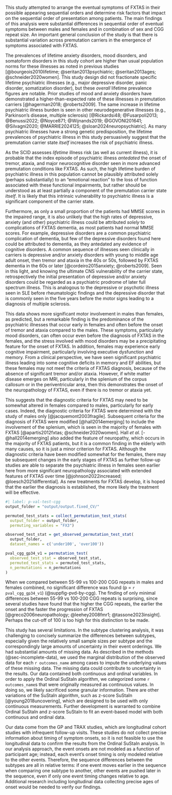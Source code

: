 
This study attempted to arrange the eventual symptoms of FXTAS
in their possible appearing sequential orders
and determine risk factors that impact on the
sequential order of presentation among patients.
The main findings of this analysis were
substantial differences in sequential order of eventual symptoms
between males and females
and in combination of sex and CGG repeat size.
An important general conclusion of the study is that 
there is substantial variation across premutation carriers 
in the emergence of symptoms associated with FXTAS.
 
The prevalences of
lifetime anxiety disorders,
mood disorders,
and somatoform disorders in this study cohort
are higher than
usual population norms for these illnesses
as noted in previous studies
[@bourgeois2010lifetime; @seritan2013psychiatric; @seritan2013ages; @schneider2020women].
This study design did not fractionate specific lifetime psychiatric illnesses
(e.g., 
major depressive disorder, 
panic disorder, 
somatization disorder),
but these *overall* lifetime prevalence figures are notable.
Prior studies of mood and anxiety disorders
have demonstrated a higher-than-expected rate of these illnesses
in premutation carriers [@hagerman2018; @roberts2009].
The same increase in lifetime psychiatric illness burden
is seen in other neurodegenerative illnesses
(e.g., Parkinson’s disease, multiple sclerosis) 
[@Rickardsi48; @Fusarpoli2013; @Benussi2022; @Noyce871; @Wijnands2019; 
@GOVONI201641; @Silvagni2020; @MARRIE2024125; @sloan2024neuropsychiatric].
As many psychiatric illnesses have a strong genetic predisposition,
the lifetime prevalences of psychiatric illness in this study 
persuasively suggest that
the premutation carrier state *itself* increases 
the risk of psychiatric illness.

As the SCID assesses *lifetime* illness risk 
(as well as current illness),
it is probable that the index episode of psychiatric illness
*antedated* the onset of
tremor,
ataxia, and
major neurocognitive disorder
seen in more advanced premutation conditions like FXTAS.
As such, the high lifetime burden of psychiatric illness in this population
cannot be plausibly attributed solely (perhaps substantially) to
an “emotional reaction”
to the loss of function associated with these functional impairments,
but rather should be understood as 
at least partially 
a component of the premutation carrier state *itself*.
It is likely that this intrinsic vulnerability to psychiatric illness
is a significant component of the carrier state.

Furthermore, as only a small proportion of the patients
had MMSE scores in the impaired range,
it is also unlikely that the high rates of
depressive, anxiety (and other) psychiatric illness
could be attributed *solely* to complications of FXTAS dementia,
as most patients had normal MMSE scores.
For example, depressive disorders
are a common psychiatric complication of dementia,
but few of the depressive disorders found here could be attributed to dementia,
as they antedated any evidence of cognitive disorders.
A common sequence of illnesses seen clinically in carriers is
depressive and/or anxiety disorders 
with young to middle age adult onset,
then tremor and ataxia in the 40s or 50s,
followed by FXTAS dementia in the 60s or later
[@cordeiro2015anxiety; @roberts2009].
Seen in this light, 
and knowing the ultimate CNS vulnerability of the carrier state,
retrospectively the initial presentation of depressive and/or anxiety disorders
could be regarded as a psychiatric prodrome of later full spectrum illness.
This is analogous to the depressive or psychotic illness 
seen in SLE before rheumatologic findings
and the depressive disorder that is commonly seen
in the five years before the motor signs 
leading to a diagnosis of multiple sclerosis.

This data shows more significant motor involvement 
in males than females, as predicted,
but a remarkable finding is the predominance of the psychiatric illnesses
that occur early in females
and often before the onset of tremor and ataxia compared to the males.
These symptoms, particularly mood disorders,
can often occur even before the diagnosis of FXTAS in the females,
and the stress involved with mood disorders may be a precipitating feature
for the onset of FXTAS.
In addition, females may experience early cognitive impairment,
particularly involving executive dysfunction and memory.
From a clinical perspective,
we have seen significant psychiatric illness
leading into some cognitive deficits in memory and EF abilities,
but these females may not meet the criteria of FXTAS diagnosis,
because of the absence of significant tremor and/or ataxia.
However, if white matter disease emerges on MRI,
particularly in the splenium of the corpus callosum
or in the periventricular area,
then this demonstrates the onset of the neuropathology of FXTAS,
even if there is no tremor or ataxia yet.

This suggests that the diagnostic criteria for FXTAS
may need to be somewhat altered in females compared to males,
particularly for early cases.
Indeed, the diagnostic criteria for FXTAS 
were determined with the study of males only
[@jacquemont2003fragile].
Subsequent criteria for the diagnosis of FXTAS 
were modified [@hall2014emerging]
to include the involvement of the splenium,
which is seen in the majority of females with FXTAS
[@apartis2012fxtas; @schneider2020women].
Hall *et al.* [-@hall2014emerging] also added
the feature of neuropathy,
which occurs in the majority of FXTAS patients,
but it is a common finding in the elderly with many causes,
so it is just a minor criterion for FXTAS.
Although the diagnostic criteria have been modified somewhat for the females,
there may be subsequent changes in the early stages of FXTAS
as further follow-up studies are able to separate
the psychiatric illness in females seen earlier here
from more significant neuropathology associated with
extended features of FXTAS over time
[@johnson2022increased; @loesch2021differential].
As new treatments for FXTAS develop,
it is hoped that the earlier the diagnosis is established,
the more likely the treatment will be effective.

```r
#| label: p-val-test-cgg
output_folder = "output/output.fixed_CV/"

permuted_test_stats = collect_permutation_test_stats(
  output_folder = output_folder,
  permuting_variables = "FX3")

observed_test_stat = get_observed_permutation_test_stat(
  output_folder,
  dataset_names = c('under100', 'over100'))

pval_cgg_gp34_v1 = permutation_test(
  observed_test_stat = observed_test_stat,
  permuted_test_stats = permuted_test_stats,
  n_permutations = n_permutations
)

```

When we compared
between 55-99 vs 100-200 CGG repeats in males and females combined,
no significant difference was found
(p = `r pval_cgg_gp34_v1`)
(@suppfig-pvd-by-cgg).
The finding of only minimal differences
between 55-99 vs 100-200 CGG repeats is surprising,
since several studies have found that the higher the CGG repeats,
the earlier the onset and the faster the progression of FXTAS
[@greco2006neuropathology; @leehey2008fmr1; @tassone2023insight].
Perhaps the cut-off of 100 is too high for this distinction to be made.

This study has several limitations.
In the subtype clustering analysis,
it was challenging to concisely summarize
the differences between subtypes,
especially given the relatively small sample sizes per subtype
and the correspondingly large amounts of uncertainty
in their event orderings.
We had substantial amounts of missing data.
As described in the methods (@sec-incomplete-data),
we used the marginal distribution of
the observed data for each `r outcomes_name` among cases
to impute the underlying values of these missing data.
The missing data could contribute to uncertainty in the results.
Our data contained both continuous and ordinal variables.
In order to apply the Ordinal SuStaIn algorithm,
we categorized some `r outcomes_name`s
that were originally measured as continuous values.
In doing so, we likely sacrificed some granular information.
There are other variations of the SuStaIn algorithm,
such as z-score SuStaIn [@young2018uncovering],
which are designed to be used with only continuous measurements.
Further development is warranted to combine Ordinal SuStaIn and z-score SuStaIn
to fit an event-based model with both continuous and ordinal data.

Our data come from the GP and TRAX studies,
which are longitudinal cohort studies
with infrequent follow-up visits.
These studies do not collect precise information
about timing of symptom onsets,
so it is not feasible to use the longitudinal data
to confirm the results from the Ordinal SuStaIn analysis.
In our analysis approach,
the event onsets are not modeled as a function of participant age;
instead, each event's onset timing is only modeled relative to the other events.
Therefore, the sequence differences between the subtypes
are all in relative terms:
if one event moves earlier in the sequence
when comparing one subtype to another,
other events are pushed later in the sequence,
even if only one event timing
changes relative to age.
Additional research including longitudinal data
collecting precise ages of onset
would be needed to verify our findings.
